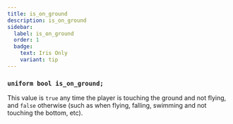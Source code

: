 ```yaml
---
title: is_on_ground
description: is_on_ground
sidebar:
  label: is_on_ground
  order: 1
  badge:
    text: Iris Only
    variant: tip
---
```


### `uniform bool is_on_ground;`

This value is `true` any time the player is touching the ground and not flying, and `false` otherwise (such as when flying, falling, swimming and not touching the bottom, etc).